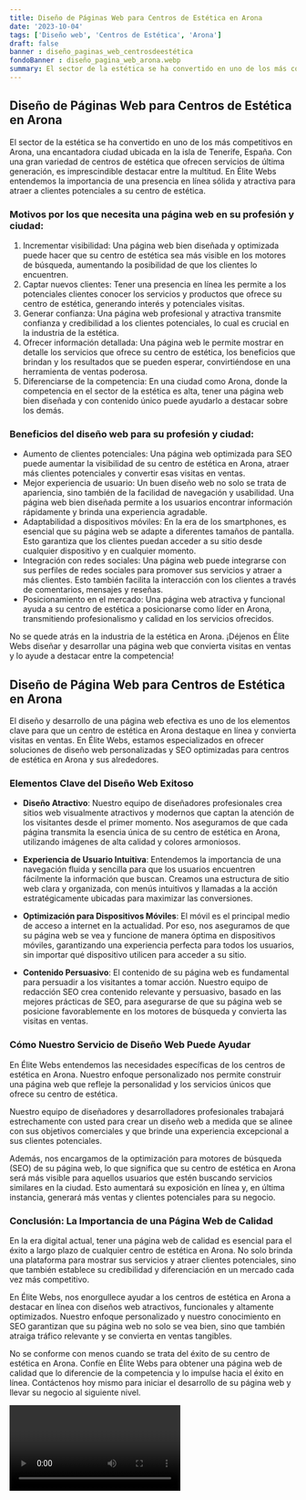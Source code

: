 ```yaml
---
title: Diseño de Páginas Web para Centros de Estética en Arona
date: '2023-10-04'
tags: ['Diseño web', 'Centros de Estética', 'Arona']
draft: false
banner : diseño_paginas_web_centrosdeestética
fondoBanner : diseño_pagina_web_arona.webp
summary: El sector de la estética se ha convertido en uno de los más competitivos en Arona, una encantadora ciudad ubicada en la isla de Tenerife, España. Con una gran variedad de centros de estética que ofrecen servicios de última generación, es imprescindible destacar entre la multitud. En Élite Webs entendemos la importancia de una presencia en línea sólida y atractiva para atraer a clientes potenciales a su centro de estética.
---
```


## Diseño de Páginas Web para Centros de Estética en Arona

El sector de la estética se ha convertido en uno de los más competitivos en Arona, una encantadora ciudad ubicada en la isla de Tenerife, España. Con una gran variedad de centros de estética que ofrecen servicios de última generación, es imprescindible destacar entre la multitud. En Élite Webs entendemos la importancia de una presencia en línea sólida y atractiva para atraer a clientes potenciales a su centro de estética.

### Motivos por los que necesita una página web en su profesión y ciudad:

1. Incrementar visibilidad: Una página web bien diseñada y optimizada puede hacer que su centro de estética sea más visible en los motores de búsqueda, aumentando la posibilidad de que los clientes lo encuentren.
2. Captar nuevos clientes: Tener una presencia en línea les permite a los potenciales clientes conocer los servicios y productos que ofrece su centro de estética, generando interés y potenciales visitas.
3. Generar confianza: Una página web profesional y atractiva transmite confianza y credibilidad a los clientes potenciales, lo cual es crucial en la industria de la estética.
4. Ofrecer información detallada: Una página web le permite mostrar en detalle los servicios que ofrece su centro de estética, los beneficios que brindan y los resultados que se pueden esperar, convirtiéndose en una herramienta de ventas poderosa.
5. Diferenciarse de la competencia: En una ciudad como Arona, donde la competencia en el sector de la estética es alta, tener una página web bien diseñada y con contenido único puede ayudarlo a destacar sobre los demás.

### Beneficios del diseño web para su profesión y ciudad:

- Aumento de clientes potenciales: Una página web optimizada para SEO puede aumentar la visibilidad de su centro de estética en Arona, atraer más clientes potenciales y convertir esas visitas en ventas.
- Mejor experiencia de usuario: Un buen diseño web no solo se trata de apariencia, sino también de la facilidad de navegación y usabilidad. Una página web bien diseñada permite a los usuarios encontrar información rápidamente y brinda una experiencia agradable.
- Adaptabilidad a dispositivos móviles: En la era de los smartphones, es esencial que su página web se adapte a diferentes tamaños de pantalla. Esto garantiza que los clientes puedan acceder a su sitio desde cualquier dispositivo y en cualquier momento.
- Integración con redes sociales: Una página web puede integrarse con sus perfiles de redes sociales para promover sus servicios y atraer a más clientes. Esto también facilita la interacción con los clientes a través de comentarios, mensajes y reseñas.
- Posicionamiento en el mercado: Una página web atractiva y funcional ayuda a su centro de estética a posicionarse como líder en Arona, transmitiendo profesionalismo y calidad en los servicios ofrecidos.

No se quede atrás en la industria de la estética en Arona. ¡Déjenos en Élite Webs diseñar y desarrollar una página web que convierta visitas en ventas y lo ayude a destacar entre la competencia!

<GifSeo />

<Cta />

## Diseño de Página Web para Centros de Estética en Arona

El diseño y desarrollo de una página web efectiva es uno de los elementos clave para que un centro de estética en Arona destaque en línea y convierta visitas en ventas. En Élite Webs, estamos especializados en ofrecer soluciones de diseño web personalizadas y SEO optimizadas para centros de estética en Arona y sus alrededores.

### Elementos Clave del Diseño Web Exitoso

- **Diseño Atractivo**: Nuestro equipo de diseñadores profesionales crea sitios web visualmente atractivos y modernos que captan la atención de los visitantes desde el primer momento. Nos aseguramos de que cada página transmita la esencia única de su centro de estética en Arona, utilizando imágenes de alta calidad y colores armoniosos.

- **Experiencia de Usuario Intuitiva**: Entendemos la importancia de una navegación fluida y sencilla para que los usuarios encuentren fácilmente la información que buscan. Creamos una estructura de sitio web clara y organizada, con menús intuitivos y llamadas a la acción estratégicamente ubicadas para maximizar las conversiones.

- **Optimización para Dispositivos Móviles**: El móvil es el principal medio de acceso a internet en la actualidad. Por eso, nos aseguramos de que su página web se vea y funcione de manera óptima en dispositivos móviles, garantizando una experiencia perfecta para todos los usuarios, sin importar qué dispositivo utilicen para acceder a su sitio.

- **Contenido Persuasivo**: El contenido de su página web es fundamental para persuadir a los visitantes a tomar acción. Nuestro equipo de redacción SEO crea contenido relevante y persuasivo, basado en las mejores prácticas de SEO, para asegurarse de que su página web se posicione favorablemente en los motores de búsqueda y convierta las visitas en ventas.

### Cómo Nuestro Servicio de Diseño Web Puede Ayudar

En Élite Webs entendemos las necesidades específicas de los centros de estética en Arona. Nuestro enfoque personalizado nos permite construir una página web que refleje la personalidad y los servicios únicos que ofrece su centro de estética.

Nuestro equipo de diseñadores y desarrolladores profesionales trabajará estrechamente con usted para crear un diseño web a medida que se alinee con sus objetivos comerciales y que brinde una experiencia excepcional a sus clientes potenciales.

Además, nos encargamos de la optimización para motores de búsqueda (SEO) de su página web, lo que significa que su centro de estética en Arona será más visible para aquellos usuarios que estén buscando servicios similares en la ciudad. Esto aumentará su exposición en línea y, en última instancia, generará más ventas y clientes potenciales para su negocio.

### Conclusión: La Importancia de una Página Web de Calidad

En la era digital actual, tener una página web de calidad es esencial para el éxito a largo plazo de cualquier centro de estética en Arona. No solo brinda una plataforma para mostrar sus servicios y atraer clientes potenciales, sino que también establece su credibilidad y diferenciación en un mercado cada vez más competitivo.

En Élite Webs, nos enorgullece ayudar a los centros de estética en Arona a destacar en línea con diseños web atractivos, funcionales y altamente optimizados. Nuestro enfoque personalizado y nuestro conocimiento en SEO garantizan que su página web no solo se vea bien, sino que también atraiga tráfico relevante y se convierta en ventas tangibles.

No se conforme con menos cuando se trata del éxito de su centro de estética en Arona. Confíe en Élite Webs para obtener una página web de calidad que lo diferencie de la competencia y lo impulse hacia el éxito en línea. Contáctenos hoy mismo para iniciar el desarrollo de su página web y llevar su negocio al siguiente nivel.

<Video />

<CtaBot job='Centros de Estética' city='Arona'/>

<Gmaps query='Arona+españa+maps' />